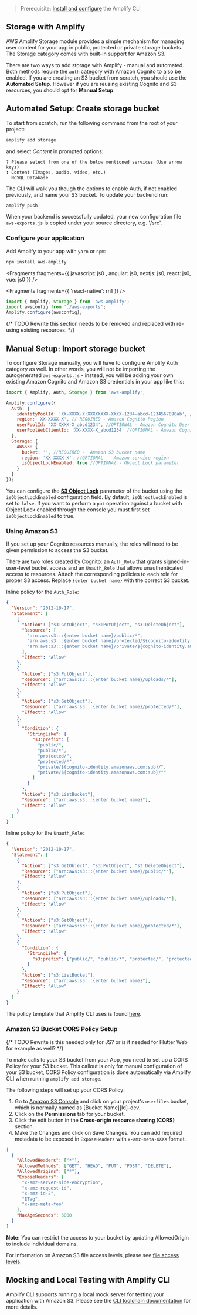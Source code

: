 > Prerequisite: [Install and configure](/[platform]/tools/cli/start/set-up-cli/) the Amplify CLI

## Storage with Amplify

AWS Amplify Storage module provides a simple mechanism for managing user content for your app in public, protected or private storage buckets. The Storage category comes with built-in support for Amazon S3.

There are two ways to add storage with Amplify - manual and automated. Both methods require the `auth` category with Amazon Cognito to also be enabled. If you are creating an S3 bucket from scratch, you should use the **Automated Setup**. However if you are reusing existing Cognito and S3 resources, you should opt for **Manual Setup**.

## Automated Setup: Create storage bucket

To start from scratch, run the following command from the root of your project:

```bash
amplify add storage
```

and select _Content_ in prompted options:

```console
? Please select from one of the below mentioned services (Use arrow keys)
❯ Content (Images, audio, video, etc.)
  NoSQL Database
```

The CLI will walk you though the options to enable Auth, if not enabled previously, and name your S3 bucket. To update your backend run:

```bash
amplify push
```

When your backend is successfully updated, your new configuration file `aws-exports.js` is copied under your source directory, e.g. '/src'.

### Configure your application

Add Amplify to your app with `yarn` or `npm`:

```bash
npm install aws-amplify
```


<Fragments fragments={{  javascript: js0 , angular: js0, nextjs: js0, react: js0, vue: js0 }} />


<Fragments fragments={{ 'react-native': rn1 }} />

```javascript
import { Amplify, Storage } from 'aws-amplify';
import awsconfig from './aws-exports';
Amplify.configure(awsconfig);
```

{/* TODO Rewrite this section needs to be removed and replaced with re-using existing resources. */}

## Manual Setup: Import storage bucket

To configure Storage manually, you will have to configure Amplify Auth category as well. In other words, you will not be importing the autogenerated `aws-exports.js` - instead, you will be adding your own existing Amazon Cognito and Amazon S3 credentials in your app like this:

```javascript
import { Amplify, Auth, Storage } from 'aws-amplify';

Amplify.configure({
  Auth: {
    identityPoolId: 'XX-XXXX-X:XXXXXXXX-XXXX-1234-abcd-1234567890ab', //REQUIRED - Amazon Cognito Identity Pool ID
    region: 'XX-XXXX-X', // REQUIRED - Amazon Cognito Region
    userPoolId: 'XX-XXXX-X_abcd1234', //OPTIONAL - Amazon Cognito User Pool ID
    userPoolWebClientId: 'XX-XXXX-X_abcd1234' //OPTIONAL - Amazon Cognito Web Client ID
  },
  Storage: {
    AWSS3: {
      bucket: '', //REQUIRED -  Amazon S3 bucket name
      region: 'XX-XXXX-X', //OPTIONAL -  Amazon service region
      isObjectLockEnabled: true //OPTIONAl - Object Lock parameter
    }
  }
});
```

You can configure the [**S3 Object Lock**](https://aws.amazon.com/blogs/storage/protecting-data-with-amazon-s3-object-lock/) parameter of the bucket using the `isObjectLockEnabled` configuration field. By default, `isObjectLockEnabled` is set to `false`. If you want to perform a `put` operation against a bucket with Object Lock enabled through the console you must first set `isObjectLockEnabled` to true.

### Using Amazon S3

If you set up your Cognito resources manually, the roles will need to be given permission to access the S3 bucket.

There are two roles created by Cognito: an `Auth_Role` that grants signed-in-user-level bucket access and an `Unauth_Role` that allows unauthenticated access to resources. Attach the corresponding policies to each role for proper S3 access. Replace `{enter bucket name}` with the correct S3 bucket.

Inline policy for the `Auth_Role`:

```json
{
  "Version": "2012-10-17",
  "Statement": [
    {
      "Action": ["s3:GetObject", "s3:PutObject", "s3:DeleteObject"],
      "Resource": [
        "arn:aws:s3:::{enter bucket name}/public/*",
        "arn:aws:s3:::{enter bucket name}/protected/${cognito-identity.amazonaws.com:sub}/*",
        "arn:aws:s3:::{enter bucket name}/private/${cognito-identity.amazonaws.com:sub}/*"
      ],
      "Effect": "Allow"
    },
    {
      "Action": ["s3:PutObject"],
      "Resource": ["arn:aws:s3:::{enter bucket name}/uploads/*"],
      "Effect": "Allow"
    },
    {
      "Action": ["s3:GetObject"],
      "Resource": ["arn:aws:s3:::{enter bucket name}/protected/*"],
      "Effect": "Allow"
    },
    {
      "Condition": {
        "StringLike": {
          "s3:prefix": [
            "public/",
            "public/*",
            "protected/",
            "protected/*",
            "private/${cognito-identity.amazonaws.com:sub}/",
            "private/${cognito-identity.amazonaws.com:sub}/*"
          ]
        }
      },
      "Action": ["s3:ListBucket"],
      "Resource": ["arn:aws:s3:::{enter bucket name}"],
      "Effect": "Allow"
    }
  ]
}
```

Inline policy for the `Unauth_Role`:

```json
{
  "Version": "2012-10-17",
  "Statement": [
    {
      "Action": ["s3:GetObject", "s3:PutObject", "s3:DeleteObject"],
      "Resource": ["arn:aws:s3:::{enter bucket name}/public/*"],
      "Effect": "Allow"
    },
    {
      "Action": ["s3:PutObject"],
      "Resource": ["arn:aws:s3:::{enter bucket name}/uploads/*"],
      "Effect": "Allow"
    },
    {
      "Action": ["s3:GetObject"],
      "Resource": ["arn:aws:s3:::{enter bucket name}/protected/*"],
      "Effect": "Allow"
    },
    {
      "Condition": {
        "StringLike": {
          "s3:prefix": ["public/", "public/*", "protected/", "protected/*"]
        }
      },
      "Action": ["s3:ListBucket"],
      "Resource": ["arn:aws:s3:::{enter bucket name}"],
      "Effect": "Allow"
    }
  ]
}
```

The policy template that Amplify CLI uses is found [here](https://github.com/aws-amplify/amplify-cli/blob/b12d20b9d85f7fc6abf7e2f7fbe11e1a108911b9/packages/amplify-category-storage/provider-utils/awscloudformation/cloudformation-templates/s3-cloudformation-template.json).

### Amazon S3 Bucket CORS Policy Setup

{/* TODO Rewrite is this needed only for JS? or is it needed for Flutter Web for example as well? */}

<Callout warning>

To make calls to your S3 bucket from your App, you need to set up a CORS Policy for your S3 bucket. This callout is only for manual configuration of your S3 bucket, CORS Policy configuration is done automatically via Amplify CLI when running `amplify add storage`.

</Callout>

The following steps will set up your CORS Policy:

1. Go to [Amazon S3 Console](https://s3.console.aws.amazon.com/s3/home?region=us-east-1) and click on your project's `userfiles` bucket, which is normally named as [Bucket Name][Id]-dev.  
2. Click on the **Permissions** tab for your bucket.  
3. Click the edit button in the **Cross-origin resource sharing (CORS)** section.  
4. Make the Changes and click on Save Changes. You can add required metadata to be exposed in `ExposeHeaders` with `x-amz-meta-XXXX` format.  

```json
[
  {
    "AllowedHeaders": ["*"],
    "AllowedMethods": ["GET", "HEAD", "PUT", "POST", "DELETE"],
    "AllowedOrigins": ["*"],
    "ExposeHeaders": [
      "x-amz-server-side-encryption",
      "x-amz-request-id",
      "x-amz-id-2",
      "ETag",
      "x-amz-meta-foo"
    ],
    "MaxAgeSeconds": 3000
  }
]
```

<Callout>

**Note:** You can restrict the access to your bucket by updating AllowedOrigin to include individual domains.

</Callout>

For information on Amazon S3 file access levels, please see [file access levels](/[platform]/build-a-backend/storage/configure-access/).

## Mocking and Local Testing with Amplify CLI

Amplify CLI supports running a local mock server for testing your application with Amazon S3. Please see the [CLI toolchain documentation](/[platform]/tools/cli/usage/mock/) for more details.
